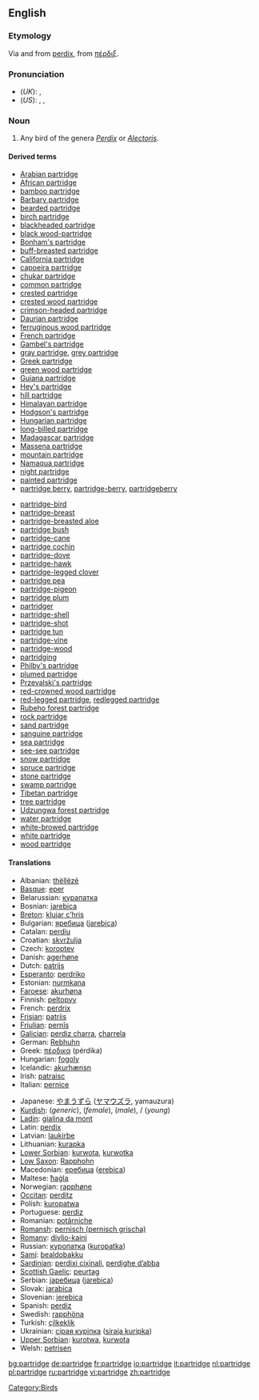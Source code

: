 ==English==
{{wikipedia}}

===Etymology===
Via {{ME.}} and {{OF.}} from {{L.}} [[perdix]], from {{Gk.}} [[πέρδιξ]].

===Pronunciation===
*(''UK''): {{IPA|/ˈpɑːtrɪʤ/}}, {{SAMPA|/"pA:trIdZ/}}
*(''US''): {{AHD|pärʹtrĭj}}, {{IPA|/ˈpɑrtrɪʤ/}}, {{SAMPA|/"pArtrIdZ/}}

===Noun===
{{en-noun|pl2=partridge}}

# Any bird of the genera ''[[Perdix]]'' or ''[[Alectoris]]''.

====Derived terms====
{{rel-top|terms derived from ''partridge''}}
*[[Arabian partridge]]
*[[African partridge]]
*[[bamboo partridge]]
*[[Barbary partridge]]
*[[bearded partridge]]
*[[birch partridge]]
*[[blackheaded partridge]]
*[[black wood-partridge]]
*[[Bonham's partridge]]
*[[buff-breasted partridge]]
*[[California partridge]]
*[[capoeira partridge]]
*[[chukar partridge]]
*[[common partridge]]
*[[crested partridge]]
*[[crested wood partridge]]
*[[crimson-headed partridge]]
*[[Daurian partridge]]
*[[ferruginous wood partridge]]
*[[French partridge]]
*[[Gambel's partridge]]
*[[gray partridge]], [[grey partridge]]
*[[Greek partridge]]
*[[green wood partridge]]
*[[Guiana partridge]]
*[[Hey's partridge]]
*[[hill partridge]]
*[[Himalayan partridge]]
*[[Hodgson's partridge]]
*[[Hungarian partridge]]
*[[long-billed partridge]]
*[[Madagascar partridge]]
*[[Massena partridge]]
*[[mountain partridge]]
*[[Namaqua partridge]]
*[[night partridge]]
*[[painted partridge]]
*[[partridge berry]], [[partridge-berry]], [[partridgeberry]]
{{rel-mid}}
*[[partridge-bird]]
*[[partridge-breast]]
*[[partridge-breasted aloe]]
*[[partridge bush]]
*[[partridge-cane]]
*[[partridge cochin]]
*[[partridge-dove]]
*[[partridge-hawk]]
*[[partridge-legged clover]]
*[[partridge pea]]
*[[partridge-pigeon]]
*[[partridge plum]]
*[[partridger]]
*[[partridge-shell]]
*[[partridge-shot]]
*[[partridge tun]]
*[[partridge-vine]]
*[[partridge-wood]]
*[[partridging]]
*[[Philby's partridge]]
*[[plumed partridge]]
*[[Przevalski's partridge]]
*[[red-crowned wood partridge]]
*[[red-legged partridge]], [[redlegged partridge]]
*[[Rubeho forest partridge]]
*[[rock partridge]]
*[[sand partridge]]
*[[sanguine partridge]]
*[[sea partridge]]
*[[see-see partridge]]
*[[snow partridge]]
*[[spruce partridge]]
*[[stone partridge]]
*[[swamp partridge]]
*[[Tibetan partridge]]
*[[tree partridge]]
*[[Udzungwa forest partridge]]
*[[water partridge]]
*[[white-browed partridge]]
*[[white partridge]]
*[[wood partridge]]
{{rel-bottom}}

====Translations====
{{trans-top|a bird of the genera ''Perdix'' or ''Alectoris''}}
*Albanian: [[thëllëzë]]
*[[Basque]]: [[eper]]
*Belarussian: [[курапатка]]
*Bosnian: [[jarebica]] {{f}}
*[[Breton]]: [[klujar c’hris]]
*Bulgarian: [[яребица]] ([[jarebica]])
*Catalan: [[perdiu]]
*Croatian: [[skvržulja]]
*Czech: [[koroptev]] {{f}}
*Danish: [[agerhøne]]
*Dutch: [[patrijs]] {{f}}
*[[Esperanto]]: [[perdriko]]
*Estonian: [[nurmkana]]
*[[Faroese]]: [[akurhøna]]
*Finnish: [[peltopyy]]
*French: [[perdrix]] {{f}}
*[[Frisian]]: [[patriis]]
*[[Friulian]]: [[pernîs]]
*[[Galician]]: [[perdiz charra]], [[charrela]]
*German: [[Rebhuhn]] {{n}}
*Greek: [[πέρδικα]] (pérdika) {{f}}
*Hungarian: [[fogoly]]
*Icelandic: [[akurhænsn]]
*Irish: [[patraisc]]
*Italian: [[pernice]] {{f}}
{{trans-mid}}
*Japanese: [[やまうずら]] ([[ヤマウズラ]], yamauzura)
*[[Kurdish]]: {{trad|ku|kew}} {{m}} (''generic''), {{trad|ku|mêkew}} {{f}} (''female''), {{trad|ku|nêrekew}} {{m}} (''male''), {{trad|ku|çêlekew}} {{m}} / {{f}} (''young'')
*[[Ladin]]: [[gialina da mont]]
*Latin: [[perdix]]
*Latvian: [[laukirbe]]
*Lithuanian: [[kurapka]]
*[[Lower Sorbian]]: [[kurwota]], [[kurwotka]]
*[[Low Saxon]]: [[Rapphohn]] {{f}}
*Macedonian: [[еребица]] ([[erebica]])
*Maltese: [[ħaġla]]
*Norwegian: [[rapphøne]]
*[[Occitan]]: [[perditz]]
*Polish: [[kuropatwa]]
*Portuguese: [[perdiz]] {{f}}
*Romanian: [[potârniche]]
*[[Romansh]]: [[pernisch (pernisch grischa)]]
*[[Romany]]: [[divlio-kaini]] {{f}}
*Russian: [[куропатка]] ([[kuropatka]]) {{f}}
*[[Sami]]: [[bealdobakku]]
*[[Sardinian]]: [[perdixi cixinali]], [[perdighe d’abba]]
*[[Scottish Gaelic]]: [[peurtag]]
*Serbian: [[jаребица]] ([[jarebica]])
*Slovak: [[jarabica]] {{f}}
*Slovenian: [[jerebica]] {{f}}
*Spanish: [[perdiz]] {{f}}
*Swedish: [[rapphöna]]
*Turkish: [[çilkeklik]]
*Ukrainian: [[сiрая курiпка]] ([[siraja kuripka]])
*[[Upper Sorbian]]: [[kurotwa]], [[kurwota]]
*Welsh: [[petrisen]]
{{trans-bottom}}

[[Category:Birds]]

[[bg:partridge]]
[[de:partridge]]
[[fr:partridge]]
[[io:partridge]]
[[it:partridge]]
[[nl:partridge]]
[[pl:partridge]]
[[ru:partridge]]
[[vi:partridge]]
[[zh:partridge]]